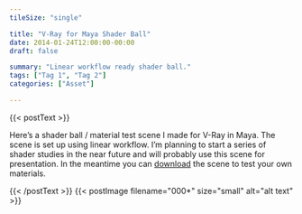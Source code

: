 ```yaml
---
tileSize: "single"

title: "V-Ray for Maya Shader Ball"
date: 2014-01-24T12:00:00-00:00
draft: false

summary: "Linear workflow ready shader ball."
tags: ["Tag 1", "Tag 2"]
categories: ["Asset"]

---
```




<!--textModule--> {{< postText >}} 
<p>Here’s a shader ball / material test scene I made for V-Ray in Maya. The scene is set up using linear workflow. I’m planning to start a series of shader studies in the near future and will probably use this scene for presentation. In the meantime you can <a class="link link--loud-simple" href="https://www.dropbox.com/s/qnfmt4iaxkunc64/V-Ray%20for%20Maya%20Material%20Test%20Scene%20%28hhx%29.zip?dl=0">download</a> the scene to test your own materials.</p>
{{< /postText >}}



<!--imgModule--> {{< postImage filename="000*" size="small" alt="alt text" >}} 








